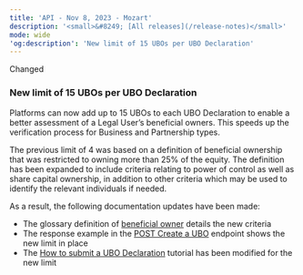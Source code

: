 ```yaml
---
title: 'API - Nov 8, 2023 - Mozart'  
description: '<small>&#8249; [All releases](/release-notes)</small>'  
mode: wide  
'og:description': 'New limit of 15 UBOs per UBO Declaration'  
---
```

  
  <div class="pill pill-blue rn-pill">Changed</div> 
  
### New limit of 15 UBOs per UBO Declaration  

Platforms can now add up to 15 UBOs to each UBO Declaration to enable a better assessment of a Legal User’s beneficial owners. This speeds up the verification process for Business and Partnership types.  

The previous limit of 4 was based on a definition of beneficial ownership that was restricted to owning more than 25% of the equity. The definition has been expanded to include criteria relating to power of control as well as share capital ownership, in addition to other criteria which may be used to identify the relevant individuals if needed.   

As a result, the following documentation updates have been made:  
- The glossary definition of <a href="/guides/glossary#beneficial-owner">beneficial owner</a> details the new criteria
- The response example in the <a href="/api-reference/ubo-declarations/create-ubo">POST Create a UBO</a> endpoint shows the new limit in place
- The <a href="/guides/users/beneficial-owners/how-to">How to submit a UBO Declaration</a> tutorial has been modified for the new limit